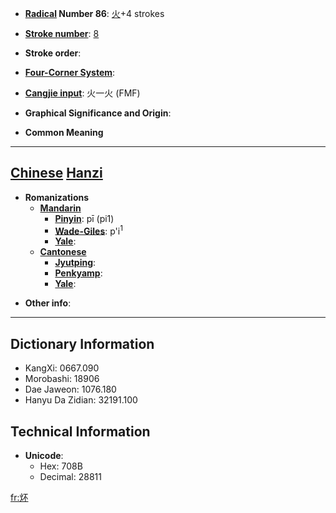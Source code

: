 * '''[[Wiktionary:Chinese radical index| Radical]] Number 86''': [[Wiktionary:Chinese radical index 火|火]]+4 strokes

* '''[[Wiktionary:Chinese total strokes index|Stroke number]]''': [[Wiktionary:Chinese total strokes index 8|8]]

* '''Stroke order''': 

* '''[[Wiktionary:Chinese four corner index|Four-Corner System]]''': 

* '''[[Wiktionary:Chinese Cangjie index|Cangjie input]]''': 火一火 (FMF)

* '''Graphical Significance and Origin''': 

* '''Common Meaning'''

----

== [[Chinese]] [[Hanzi]] ==

* '''Romanizations'''
** '''[[Mandarin]]'''
*** '''[[Pinyin]]''': pī (pi1)
*** '''[[Wade-Giles]]''': p'i<sup>1</sup>
*** '''[[Yale]]''': 
** '''[[Cantonese]]'''
*** '''[[Jyutping]]''':
*** '''[[Penkyamp]]''': 
*** '''[[Yale]]''': 

* '''Other info''': 

----

== Dictionary Information ==

* KangXi: 0667.090
* Morobashi: 18906
* Dae Jaweon: 1076.180
* Hanyu Da Zidian: 32191.100

== Technical Information ==

* '''Unicode''':
** Hex: 708B
** Decimal: 28811

[[fr:炋]]